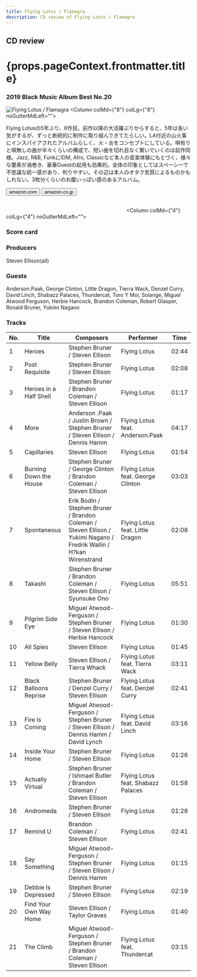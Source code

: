 ```yaml
---
title: Flying Lotus / Flamagra
description: CD review of Flying Lotus / Flamagra
---
```




<h2>CD review</h2>
<h1 className="h1--no--margin">{props.pageContext.frontmatter.title}</h1>
<h3><Link to="/best50/2019/">2019 Black Music Album Best No.20</Link></h3>

<Row  className="image-card-group">
	<Column colMd={"4"} colLg={"4"} noGutterMdLeft="">
       <ImageCard>

![Flying Lotus / Flamagra](../../images/cd/flyinglotus3L.png) 
</ImageCard>
	</Column>
	<Column colMd={"8"} colLg={"8"} noGutterMdLeft="">
	<p>
	Flying Lotusの5年ぶり、6作目。前作以降の大活躍ぶりからすると、5年は長い気がするが、ずっと断続的に制作に取り組んできてたらしい。LA付近の山火事にインスパイアされたアルバムらしく、火・炎をコンセプトにしている。唄有りと唄無しの曲が半々くらいの構成で、短い曲を切れ目なく繋いでいくのは前作同様。Jazz, R&B, FunkにIDM, Afro, Classicなど本人の音楽体験にもとづく、様々な要素が渦巻き、豪華Guestの起用も効果的。全体の印象としてはスペーシーで不思議な統一感があり、判りやすい。その辺は本人のオタク気質によるものかもしれない。3枚分くらいのお腹いっぱい感のあるアルバム。
	</p>
	<div>
	  <Button href="https://amzn.to/3eN6JIs" kind="primary" size="small" renderIcon={ArrowUpRight24}>
      amazon.com
      </Button>
      <Button href="https://amzn.to/307SmdN" kind="secondary" size="small" renderIcon={ArrowUpRight24}>
      amazon.co.jp
      </Button>
	</div>
	<a style="display:inline-block;overflow:hidden;background:url(https://linkmaker.itunes.apple.com/ja-jp/lockup.svg?releaseDate=2019-05-24&kind=album&bubble=apple_music&style=mono-black) no-repeat;width:180px;height:45px;" href="https://geo.music.apple.com/jp/album/flamagra/1459368976?mt=1&app=music&ls=1&at=11lcug"></a>
	<a style="display:inline-block;overflow:hidden;background:url(https://linkmaker.itunes.apple.com/ja-jp/badge-lrg.svg?releaseDate=2019-05-24T00:00:00Z&kind=album&bubble=itunes_music) no-repeat;width:140px;height:45px;" href="https://geo.music.apple.com/jp/album/flamagra/1459368976?app=itunes&at=11lcug"></a>
	</Column>
</Row>
<Row >
	<Column colMd={"4"} colLg={"4"} noGutterMdLeft="">
<div>
  <h3>Score card</h3>
  <SliderJS1 value="4" />
  <SliderJS2 value="1" />
  <SliderJS3 value="1" />
  <SliderJS4 value="9" />
</div>
</Column>
<Column colMd={"8"} colLg={"8"} noGutterMdLeft="">
<div>
<h3>Producers</h3>
<p>
Steven Ellison(all)
</p>
<h3>Guests</h3>
<p>
Anderson.Paak, George Clinton, Little Dragon, Tierra Wack, Denzel Curry, David Linch, Shabazz Palaces, Thundercat, Toro Y Moi, Solange, Miguel Atwood Ferguson, Herbie Hancock, Brandon Coleman, Robert Glasper, Ronald Bruner, Yukimi Nagano</p>
</div>
</Column>
</Row>

<h3>Tracks</h3>

| No. |	 Title                 |	 Composers                                                                                                       |	 Performer                        |	 Time|
| --- |	---------------------- | ------------------------------------------------------------------------------------------------------------------- | ---------------------------------- |	----- |
| 1	  |	Heroes                 | Stephen Bruner / Steven Ellison                                                                                     | Flying Lotus                       |	02:44 |
| 2	  |	Post Requisite         | Stephen Bruner / Steven Ellison                                                                                     | Flying Lotus                       |	02:08 |
| 3	  |	Heroes in a Half Shell | Stephen Bruner / Brandon Coleman / Steven Ellison                                                                   | Flying Lotus                       |	01:17 |
| 4	  |	More                   | Anderson .Paak / Justin Brown / Stephen Bruner / Steven Ellison / Dennis Hamm                                       | Flying Lotus feat. Anderson.Paak   |	04:17 |
| 5	  |	Capillaries            | Steven Ellison                                                                                                      | Flying Lotus                       |	01:54 |
| 6	  |	Burning Down the House | Stephen Bruner / George Clinton / Brandon Coleman / Steven Ellison                                                  | Flying Lotus feat. George Clinton  |	03:03 |
| 7	  |	Spontaneous            | Erik Bodin / Stephen Bruner / Brandon Coleman / Steven Ellison / Yukimi Nagano / Fredrik Wallin / H?kan Wirenstrand | Flying Lotus feat. Little Dragon   |	02:08 |
| 8	  |	Takashi                | Stephen Bruner / Brandon Coleman / Steven Ellison / Syunsuke Ono                                                    | Flying Lotus                       |	05:51 |
| 9	  |	Pilgrim Side Eye       | Miguel Atwood-Ferguson / Stephen Bruner / Steven Ellison / Herbie Hancock                                           | Flying Lotus                       |	01:30 |
| 10  |	All Spies              | Steven Ellison                                                                                                      | Flying Lotus                       |	01:45 |
| 11  |	Yellow Belly           | Steven Ellison / Tierra Whack                                                                                       | Flying Lotus feat. Tierra Wack     |	03:11 |
| 12  |	Black Balloons Reprise | Stephen Bruner / Denzel Curry / Steven Ellison                                                                      | Flying Lotus feat. Denzel Curry    |	02:41 |
| 13  |	Fire Is Coming         | Miguel Atwood-Ferguson / Stephen Bruner / Steven Ellison / Dennis Hamm / David Lynch                                | Flying Lotus feat. David Linch     |	03:16 |
| 14  |	Inside Your Home       | Stephen Bruner / Steven Ellison                                                                                     | Flying Lotus                       |	01:26 |
| 15  |	Actually Virtual       | Stephen Bruner / Ishmael Butler / Brandon Coleman / Steven Ellison                                                  | Flying Lotus feat. Shabazz Palaces |	01:58 |
| 16  |	Andromeda              | Stephen Bruner / Steven Ellison                                                                                     | Flying Lotus                       |	01:28 |
| 17  |	Remind U               | Brandon Coleman / Steven Ellison                                                                                    | Flying Lotus                       |	02:41 |
| 18  |	Say Something          | Miguel Atwood-Ferguson / Stephen Bruner / Steven Ellison / Dennis Hamm                                              | Flying Lotus                       |	01:15 |
| 19  |	Debbie Is Depressed    | Stephen Bruner / Steven Ellison                                                                                     | Flying Lotus                       |	02:19 |
| 20  |	Find Your Own Way Home | Steven Ellison / Taylor Graves                                                                                      | Flying Lotus                       |	01:40 |
| 21  |	The Climb              | Miguel Atwood-Ferguson / Stephen Bruner / Brandon Coleman / Steven Ellison                                          | Flying Lotus feat. Thundercat      |	03:15 | 